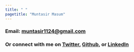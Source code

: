 ```yaml
---
title: " "
pagetitle: "Muntasir Masum"
---
```


<link rel="stylesheet" href="styles.css" type="text/css"> <link rel="stylesheet" href="academicicons/css/academicons.min.css"/>

### Email: [**muntasir1124\@gmail.com**](mailto:muntasir1124@gmail.com)

### Or connect with me on [Twitter](https://twitter.com/Muntasir_M), [Github](https://github.com/muntasirmasum), or [LinkedIn](https://www.linkedin.com/in/muntasirmasum/)
